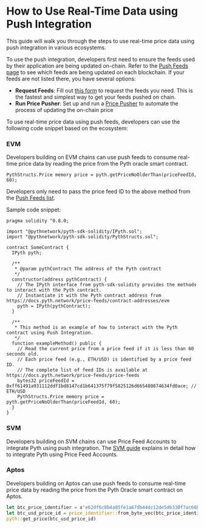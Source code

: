 # How to Use Real-Time Data using Push Integration

This guide will walk you through the steps to use real-time price data using push integration in various ecosystems.

To use the push integration, developers first need to ensure the feeds used by their application are being updated on-chain.
Refer to the [Push Feeds page](../push-feeds) to see which feeds are being updated on each blockchain.
If your feeds are not listed there, you have several options:

- **Request Feeds**: Fill out [this form](https://tally.so/r/nGz2jj) to request the feeds you need. This is the fastest and simplest way to get your feeds pushed on chain.
- **Run Price Pusher**: Set up and run a [Price Pusher](/price-feeds/schedule-price-updates/using-price-pusher) to automate the process of updating the on-chain price

To use real-time price data using push feeds, developers can use the following code snippet based on the ecosystem:

### EVM

Developers building on EVM chains can use push feeds to consume real-time price data by reading the price from the Pyth oracle smart contract.

```solidity copy
PythStructs.Price memory price = pyth.getPriceNoOlderThan(priceFeedId, 60);
```

Developers only need to pass the price feed ID to the above method from the [Push Feeds list](../push-feeds).

Sample code snippet:

```solidity {30-31} copy
pragma solidity ^0.8.0;

import "@pythnetwork/pyth-sdk-solidity/IPyth.sol";
import "@pythnetwork/pyth-sdk-solidity/PythStructs.sol";

contract SomeContract {
  IPyth pyth;

  /**
   * @param pythContract The address of the Pyth contract
   */
  constructor(address pythContract) {
    // The IPyth interface from pyth-sdk-solidity provides the methods to interact with the Pyth contract.
    // Instantiate it with the Pyth contract address from https://docs.pyth.network/price-feeds/contract-addresses/evm
    pyth = IPyth(pythContract);
  }

  /**
   * This method is an example of how to interact with the Pyth contract using Push Integration.
   */
  function exampleMethod() public {
    // Read the current price from a price feed if it is less than 60 seconds old.
    // Each price feed (e.g., ETH/USD) is identified by a price feed ID.
    // The complete list of feed IDs is available at https://docs.pyth.network/price-feeds/price-feeds
    bytes32 priceFeedId = 0xff61491a931112ddf1bd8147cd1b641375f79f5825126d665480874634fd0ace; // ETH/USD
    PythStructs.Price memory price = pyth.getPriceNoOlderThan(priceFeedId, 60);
  }
}

```

### SVM

Developers building on SVM chains can use Price Feed Accounts to integrate Pyth using push integration.
The [SVM guide](../use-real-time-data/solana#price-feed-accounts) explains in detail how to integrate Pyth using Price Feed Accounts.

### Aptos

Developers building on Aptos can use push feeds to consume real-time price data by reading the price from the Pyth Oracle smart contract on Aptos.

```rust copy
let btc_price_identifier = x"e62df6c8b4a85fe1a67db44dc12de5db330f7ac66b72dc658afedf0f4a415b43";
let btc_usd_price_id = price_identifier::from_byte_vec(btc_price_identifier);
pyth::get_price(btc_usd_price_id)
```
